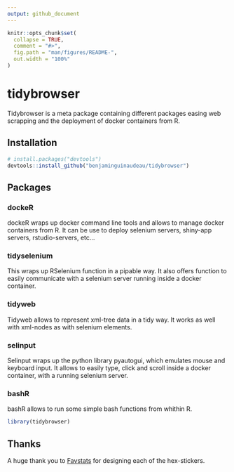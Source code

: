 ```yaml
---
output: github_document
---
```


<!-- README.md is generated from README.Rmd. Please edit that file -->

```r
knitr::opts_chunk$set(
  collapse = TRUE,
  comment = "#>",
  fig.path = "man/figures/README-",
  out.width = "100%"
)
```

# tidybrowser

<!-- badges: start -->
<!-- badges: end -->

Tidybrowser is a meta package containing different packages easing web scrapping and the deployment of docker containers from R. 

## Installation

``` r
# install.packages("devtools")
devtools::install_github("benjaminguinaudeau/tidybrowser")
```

## Packages

### dockeR

dockeR wraps up docker command line tools and allows to manage docker containers from R. It can be use to deploy selenium servers, shiny-app servers, rstudio-servers, etc...

### tidyselenium

This wraps up RSelenium function in a pipable way. It also offers function to easily communicate with a selenium server running inside a docker container. 

### tidyweb

Tidyweb allows to represent xml-tree data in a tidy way. It works as well with xml-nodes as with selenium elements. 

### selinput

Selinput wraps up the python library pyautogui, which emulates mouse and keyboard input. It allows to easily type, click and scroll inside a docker container, with a running selenium server. 

### bashR

bashR allows to run some simple bash functions from whithin R.

```r
library(tidybrowser)
```


## Thanks

A huge thank you to [Favstats](https://github.com/favstats) for designing each of the hex-stickers. 
